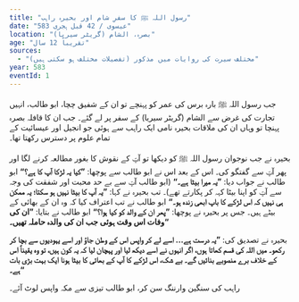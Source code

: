 ```yaml
---
title: "رسول اللہ ﷺ کا سفرِ شام اور بحیرہ راہب"
date: "583 عیسوی / 42 قبل ہجری"
location: "بصرہ، الشام (گریٹر سیریا)"
age: "تقریباً 12 سال"
sources:
  - "مختلف سیرت کی روایات میں مذکور (تفصیلات مختلف ہو سکتی ہیں)"
year: 583
eventId: 1
---
```


جب رسول اللہ ﷺ بارہ برس کی عمر کو پہنچے تو ان کے شفیق چچا، ابو طالب، انہیں تجارت کی غرض سے الشام (گریٹر سیریا) کے سفر پر لے گئے۔ جب ان کا قافلہ بصرہ پہنچا تو وہاں ان کی ملاقات بحیرہ نامی ایک راہب سے ہوئی جو انجیل اور عیسائیت کے تمام علوم پر دسترس رکھتا تھا۔

بحیرہ نے جب نوجوان رسول اللہ ﷺ کو دیکھا تو آپؐ کے نقوش کا بغور مطالعہ کرنے لگا اور پھر آپؐ سے گفتگو کی۔ اس کے بعد اس نے ابو طالب سے پوچھا: **”کیا یہ لڑکا آپ کا ہے؟“** ابو طالب نے جواب دیا: **”یہ میرا بیٹا ہے۔“** (ابو طالب آپؐ سے بے حد محبت اور شفقت کی وجہ سے آپؐ کو اپنا بیٹا کہہ کر پکارتے تھے)۔ تب بحیرہ نے کہا: **”یہ آپ کا بیٹا نہیں ہو سکتا؛ یہ ممکن ہی نہیں کہ اس لڑکے کا باپ ابھی زندہ ہو۔“** ابو طالب نے تب اعتراف کیا کہ وہ ان کے بھائی کے بیٹے ہیں۔ جس پر بحیرہ نے پوچھا: **”پھر ان کے والد کو کیا ہوا؟“** ابو طالب نے بتایا: **”ان کی وفات اس وقت ہوئی جب ان کی والدہ حاملہ تھیں۔“**

بحیرہ نے تصدیق کی: **”یہ درست ہے… اسے لے کر واپس اس کے وطن جاؤ اور اسے یہودیوں سے بچا کر رکھو۔ میں اللہ کی قسم کھاتا ہوں، اگر انہوں نے اسے دیکھ لیا اور پہچان لیا کہ یہ کون ہیں، تو وہ یقیناً اس کے خلاف برے منصوبے بنائیں گے۔ بے شک، اس لڑکے کا آپ کے بھائی کا بیٹا ہونا ایک بہت بڑی بات ہے۔“**

راہب کی سنگین وارننگ سن کر، ابو طالب تیزی سے مکہ واپس لوٹ آئے۔
